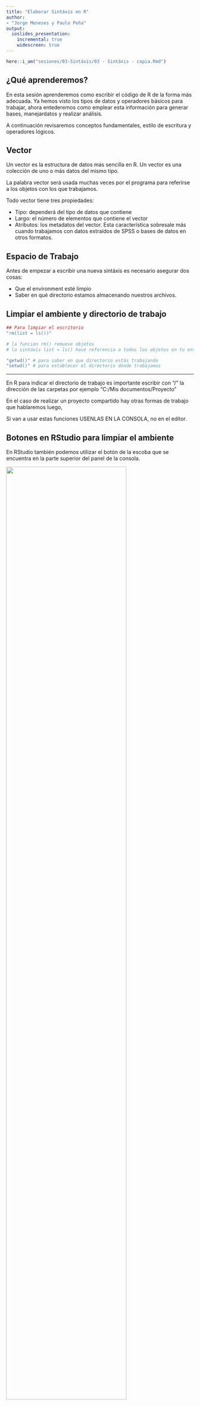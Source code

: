 ```yaml
---
title: "Elaborar Sintáxis en R"
author:
- "Jorge Meneses y Paulo Peña"
output:
  ioslides_presentation:
    incremental: true
    widescreen: true
---
```


```r
here::i_am("sesiones/03-Sintáxis/03 - Sintáxis - copia.Rmd")
```

## ¿Qué aprenderemos?

En esta sesión aprenderemos como escribir el código de R de la forma más adecuada. Ya hemos visto los tipos de datos y operadores básicos para trabajar, ahora entederemos como emplear esta información para generar bases, manejardatos y realizar análisis.

A continuación revisaremos conceptos fundamentales, estilo de escritura y operadores lógicos.

## Vector

Un vector es la estructura de datos más sencilla en R. Un vector es una colección de uno o más datos del mismo tipo.

La palabra vector será usada muchas veces por el programa para referirse a los objetos con los que trabajamos.

Todo vector tiene tres propiedades:

-   Tipo: dependerá del tipo de datos que contiene
-   Largo: el número de elementos que contiene el vector
-   Atributos: los metadatos del vector. Esta característica sobresale más cuando trabajamos con datos extraídos de SPSS o bases de datos en otros formatos.

## Espacio de Trabajo

Antes de empezar a escribir una nueva sintáxis es necesario asegurar dos cosas:

-   Que el environment esté limpio
-   Saber en qué directorio estamos almacenando nuestros archivos.

## Limpiar el ambiente y directorio de trabajo {.smaller}

```r
## Para limpiar el escritorio
"rm(list = ls())"

# la funcion rm() remueve objetos
# la sintáxis list = ls() hace referencia a todos los objetos en tu entorno de trabajo

"getwd()" # para saber en que directorio estás trabajando
"setwd()" # para establecer el directorio donde trabajamos
```

---

En R para indicar el directorio de trabajo es importante
escribir con "/" la dirección de las carpetas
por ejemplo "C:/Mis documentos/Proyecto"

En el caso de realizar un proyecto compartido
hay otras formas de trabajo que hablaremos luego,

Si van a usar estas funciones USENLAS EN LA CONSOLA, no en el editor.

## Botones en RStudio para limpiar el ambiente

En RStudio también podemos utilizar el botón de la escoba que se encuentra en la parte superior del panel de la consola.

![](./../../public/img/03%20-%20Botón%20Limpieza.png){width="80%"}

## Estilo de escritura

Existen convenciones establecidas para asegurar con guion de R pueda ser leído e interpretado por otros. En esta sección revisaremos:

- Organización de código
- Nombre de objetos
- Espaciado
- Largo de las líneas

## Organización de códigos

Cuando se trabaja un guión se suele usar paquetes. En otra sesión hablaremos sobre lo que es un paquete, pero por el momento lo importante es saber que si usamos paquetes en nuestro trabajo estos tienen que estar cargados en la parte de arriba.

También, es importante mantener un orden en el código. Es una buena práctica separar cada sección mediante "## Nombre----"

```r
# Dividir partes de los códigos claramante

## Ejercicio1 --------

var_numero <- 45

## Ejercicio2 --------

var_caracter <- "Hola Mundo"
```

## Nombre de Objetos

Los nombres de las variables que asignemos tienen que ser cortos, describir bien a la variable, en minúsculas y sin espacios.

Se puede utilizar "_" para separar palabras.

```r
# Ejemplos adecuados

productos_vendidos <- 5
precio_promedio <- 45
costo_promedio <- -34
facturacion_total <- 5 * 45

## Ejemplos no adecuados

Prod..vendidos <- 5
Precio.Promedio <- 45
```

## Espaciado y Largo de Códigos

La mayoría de operadores deben de ir espacios: "+", "<-", "*".

Además, después de cada coma debe de ir un espacio para que pueda ser más legible el código ", ".

El único operador que no debe de ir con espacios es el de potencia "2^2". Si se pudiera un espacio, cuando se evalue el código R no entenderá la operación que se está solicitando.

Sobre la extensión de código, el máximo de cada línea debe de ser 80 caracteres. Si se pasa de este largo, hay que usar el botón Enter y seguir escribiendo a partir de ahí.

## Operadores Lógicos{.smaller}


Mucho del trabajo en R, en especial para limpiar datos, consiste en usar adecuadamente condicionales y operaciones lógicas. A continuación daremos un listado de las operaciones lógicas más comunes.

```r
knitr::include_graphics(here::here("public/img/03 - Operadores Lógicos.png"))
```
